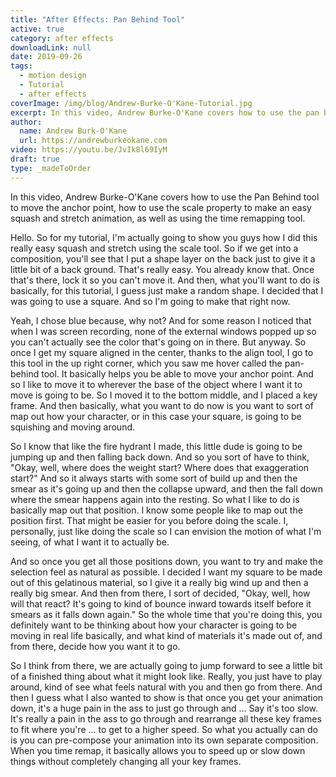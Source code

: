 ```yaml
---
title: "After Effects: Pan Behind Tool"
active: true
category: after effects
downloadLink: null
date: 2019-09-26
tags:
  - motion design
  - Tutorial
  - after effects
coverImage: /img/blog/Andrew-Burke-O'Kane-Tutorial.jpg
excerpt: In this video, Andrew Burke-O'Kane covers how to use the pan behind tool.
author:
  name: Andrew Burk-O'Kane
  url: https://andrewburkeokane.com
video: https://youtu.be/JvIk8l69IyM
draft: true
type: _madeToOrder
---
```


In this video, Andrew Burke-O'Kane covers how to use the Pan Behind tool to move the anchor point, how to use the scale property to make an easy squash and stretch animation, as well as using the time remapping tool.

Hello. So for my tutorial, I'm actually going to show you guys how I did this really easy squash and stretch using the scale tool. So if we get into a composition, you'll see that I put a shape layer on the back just to give it a little bit of a back ground. That's really easy. You already know that. Once that's there, lock it so you can't move it. And then, what you'll want to do is basically, for this tutorial, I guess just make a random shape. I decided that I was going to use a square. And so I'm going to make that right now.

Yeah, I chose blue because, why not? And for some reason I noticed that when I was screen recording, none of the external windows popped up so you can't actually see the color that's going on in there. But anyway. So once I get my square aligned in the center, thanks to the align tool, I go to this tool in the up right corner, which you saw me hover called the pan-behind tool. It basically helps you be able to move your anchor point. And so I like to move it to wherever the base of the object where I want it to move is going to be. So I moved it to the bottom middle, and I placed a key frame. And then basically, what you want to do now is you want to sort of map out how your character, or in this case your square, is going to be squishing and moving around.

So I know that like the fire hydrant I made, this little dude is going to be jumping up and then falling back down. And so you sort of have to think, "Okay, well, where does the weight start? Where does that exaggeration start?" And so it always starts with some sort of build up and then the smear as it's going up and then the collapse upward, and then the fall down where the smear happens again into the resting. So what I like to do is basically map out that position. I know some people like to map out the position first. That might be easier for you before doing the scale. I, personally, just like doing the scale so I can envision the motion of what I'm seeing, of what I want it to actually be.

And so once you get all those positions down, you want to try and make the selection feel as natural as possible. I decided I want my square to be made out of this gelatinous material, so I give it a really big wind up and then a really big smear. And then from there, I sort of decided, "Okay, well, how will that react? It's going to kind of bounce inward towards itself before it smears as it falls down again." So the whole time that you're doing this, you definitely want to be thinking about how your character is going to be moving in real life basically, and what kind of materials it's made out of, and from there, decide how you want it to go.

So I think from there, we are actually going to jump forward to see a little bit of a finished thing about what it might look like. Really, you just have to play around, kind of see what feels natural with you and then go from there. And then I guess what I also wanted to show is that once you get your animation down, it's a huge pain in the ass to just go through and ... Say it's too slow. It's really a pain in the ass to go through and rearrange all these key frames to fit where you're ... to get to a higher speed. So what you actually can do is you can pre-compose your animation into its own separate composition. When you time remap, it basically allows you to speed up or slow down things without completely changing all your key frames.